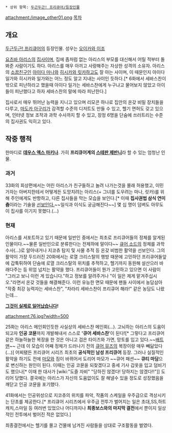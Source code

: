  * 상위 항목: [[두근두근! 프리큐어/등장인물]]

attachment:/image_other01.png
[[목차]]
== 개요 ==
[[두근두근! 프리큐어]]의 등장인물. 성우는 [[오이카와 이조]]

[[요츠바 아리스]]의 [[집사]]이며, 집에 좀처럼 없는 아리스의 부모를 대신해서 어릴 적부터 돌봐준 사람이기도 하다. 아리스를 매우 아끼고 사랑해주는 자상한 성격의 소유자. 아리스의 [[소꿉친구]]인 [[아이다 마나]]와 [[히시카와 릿카]]하고도 잘 아는 사이며, 이 때문인지 아이다 일가와 히시카와 일가와는 어느 정도 알고 지내는 사이인 듯하다.[* 6화에서 세바스찬이 밖으로 피난하라고 했을때 아이다 일가는 세바스찬에게 누구냐고 물어보지 않았고 아이들이 피난했다고 하자 세바스찬의 말에 따라 피난한다.]

집사로서 매우 뛰어난 능력을 지니고 있으며 리모콘 하나로 집안의 온갖 비밀 장치들을 다루고, [[마도카 아구리]]가 감격할 수준의 디저트도 만들 수 있고, 헬기 면허도 갖고 있으며, 인터넷 정보 조작과 과학 수사까지 할 수 있고, 장정 6명을 단숨에 쓰러트리는 수준의 집사권도 익히고 있다.

== 작중 행적 ==
한마디로  '''[[데우스 엑스 마키나]]'''. 가히 '''프리큐어계의 [[스테판 제반니]]'''라 할 수 있는 엄청난 인물.

=== 과거 ===
33화의 회상편에서는 어린 아리스가 친구들하고 놀려 나가는것을 몰래 허용했고, 이민 가자는 아버지한테서 어떻게든 도망치려는 아리스(+ 그녀를 도우려는 마나, 릿카)를 위해 주인에게도 반항하고, 다른 집사들을 막는 모습을 보인다.[* 이때 '''집사권법 삼식 연미춤'''이라는 기술을 [http://img5.blogs.yahoo.co.jp/ybi/1/0d/ca/yuugioudeges0/folder/465770/img_465770_12118956_9?1381017849 선보인다.]~~일식과 이식도 궁금해진다~~] 몇 십 명이 덤벼도 아무도 이 집사를 이기지 못했다.(…) 

=== 현재 ===
아리스를 서포트하고 있기 때문에 일반인 중에서는 최초로 프리큐어들의 정체를 알게된 인물이다.~~물론 일반인으로 분류한다는 전제하에 말이다~~ [[켄자키 마코토|큐어 소드]]의 정체를 과학수사(...)로 알아내거나 지코츄 탐지 및 사물 추적 등 온갖 비범한 활약을 선보인다. 그의 활약이 가장 두드러진 20화에서는 로열 크리스탈의 행방 때문에 고민하던 프리큐어들앞에 갑툭튀하여 단숨에 로열 크리스탈의 위치를 추적하고, 헬기까지 동원해 설산으러 바래다주는 등 위엄 넘치는 활약을 했다. 프리큐어들이 뭔가 고민하고 있으면 이 사람이 "그러고 보니 이런 게 있습니다."하고 정보를 알려주거나 "이 일은 제게 맡겨주십시오."라면서 온갖 것들을 해결해준다. 이런 유능한 면모 때문에 팬들 사이에서 농담삼아 "작중 최강 능력자는 세바스찬", "차라리 세바스찬이 프리큐어 해라!" 같은 농담도 나왔는데...

''' [[그것이 실제로 일어났습니다]]! '''

attachment:76.jpg?width=500

25화는 아리스 메인회인듯한 사실상의 세바스찬 메인회(...). 고뇌하는 아리스의 도움이 되고자 '''인공 코뮨'''까지 개발해내서 스스로 ''''큐어 세바스찬''''이 된다![* 그렇다고 프리큐어 같은 하늘하늘한 복장을 한 것은 아니고 검은 타이즈와 가면, 망토를 입고 있다.~~[[배트맨]]~~ 근데 이 모습이 어째 정체가 드러나기 전의 [[큐어 뮤즈]]의 복장이랑 매우 빼닮았다(...)] 어찌됐든 프리큐어 시리즈 최초의 '''공식적인 남성 프리큐어''' 등장. 그러나 실질적인 활약을 하기도 전에 [[마모]]와 짐이 바뀌어서 도리어 마모가 ~~큐어 패션~~ '''큐티 마담'''으로 변신하는 원인이 된다. 이때는 인공 코뮨을 되찾겠다고 중세 기사 갑옷을 입고 덤비기도 했으나[* 이때 한 대사가 [wiki:"도즐 자비" "당하진 않겠다! 당하지는 않겠다!!"]] 도리어 당했다. 결국에는 아리스가 자신의 도움없이도 잘 해낼수 있을 정도로 성장했음을 깨닫고 인공 코뮨을 포기했다.

41화에서는 인공위성으로 지코츄의 위치를 파악, 작품의 스케일을 우주급으로 격상시키는 단초를 제공한다.[* 프리큐어 시리즈에서 우주급 전투가 벌어지는 일은 초대,SS,하트캐치,스마일 등 여러번 있었으나 어디까지나 '''최종보스와의 마지막 결전'''에서 뿐이지 일상적인 전투에서 벌어진 적은 없었다.]

최종결전에서는 헬기를 몰고 건물에 남겨진 사람들을 상대로 구조활동을 벌였다.
